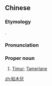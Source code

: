{{also|帖木儿}}
==Chinese==
{{zh-forms|s=帖木儿|gloss=-}}
{{wikipedia|lang=zh}}

===Etymology===
{{bor|zh|fa|تیمور‎‎|tr=Teymur}}.

===Pronunciation===
{{zh-pron
|m=Tiēmù'ér,Tiěmù'ér,Tièmù'ér
|c=tip3 muk6 ji4
|cat=pn
}}

===Proper noun===
{{zh-proper noun}}

# [[Timur]]; [[Tamerlane]]

[[zh:帖木兒]]